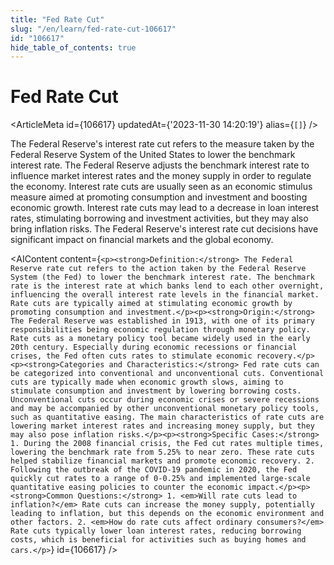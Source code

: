 ```yaml
---
title: "Fed Rate Cut"
slug: "/en/learn/fed-rate-cut-106617"
id: "106617"
hide_table_of_contents: true
---
```



# Fed Rate Cut

<ArticleMeta id={106617} updatedAt={'2023-11-30 14:20:19'} alias={`[]`} />
<div className='border-solid border-b border-t-0 my-4 border-[var(--ifm-color-gray-300)]' />

The Federal Reserve's interest rate cut refers to the measure taken by the Federal Reserve System of the United States to lower the benchmark interest rate. The Federal Reserve adjusts the benchmark interest rate to influence market interest rates and the money supply in order to regulate the economy. Interest rate cuts are usually seen as an economic stimulus measure aimed at promoting consumption and investment and boosting economic growth. Interest rate cuts may lead to a decrease in loan interest rates, stimulating borrowing and investment activities, but they may also bring inflation risks. The Federal Reserve's interest rate cut decisions have significant impact on financial markets and the global economy.

<AIContent content={`<p><strong>Definition:</strong> The Federal Reserve rate cut refers to the action taken by the Federal Reserve System (the Fed) to lower the benchmark interest rate. The benchmark rate is the interest rate at which banks lend to each other overnight, influencing the overall interest rate levels in the financial market. Rate cuts are typically aimed at stimulating economic growth by promoting consumption and investment.</p><p><strong>Origin:</strong> The Federal Reserve was established in 1913, with one of its primary responsibilities being economic regulation through monetary policy. Rate cuts as a monetary policy tool became widely used in the early 20th century. Especially during economic recessions or financial crises, the Fed often cuts rates to stimulate economic recovery.</p><p><strong>Categories and Characteristics:</strong> Fed rate cuts can be categorized into conventional and unconventional cuts. Conventional cuts are typically made when economic growth slows, aiming to stimulate consumption and investment by lowering borrowing costs. Unconventional cuts occur during economic crises or severe recessions and may be accompanied by other unconventional monetary policy tools, such as quantitative easing. The main characteristics of rate cuts are lowering market interest rates and increasing money supply, but they may also pose inflation risks.</p><p><strong>Specific Cases:</strong> 1. During the 2008 financial crisis, the Fed cut rates multiple times, lowering the benchmark rate from 5.25% to near zero. These rate cuts helped stabilize financial markets and promote economic recovery. 2. Following the outbreak of the COVID-19 pandemic in 2020, the Fed quickly cut rates to a range of 0-0.25% and implemented large-scale quantitative easing policies to counter the economic impact.</p><p><strong>Common Questions:</strong> 1. <em>Will rate cuts lead to inflation?</em> Rate cuts can increase the money supply, potentially leading to inflation, but this depends on the economic environment and other factors. 2. <em>How do rate cuts affect ordinary consumers?</em> Rate cuts typically lower loan interest rates, reducing borrowing costs, which is beneficial for activities such as buying homes and cars.</p>`} id={106617} />
